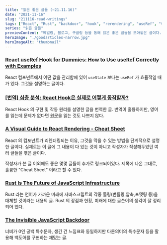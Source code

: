 ```yaml
---
title: "읽은 좋은 글들 (~21.11.16)"
date: "2021-11-16"
slug: "211116-read-writings"
tags: ["React", "Rust", "backdoor", "hook", "rerendering", "useRef", "리렌더링"]
series: "읽은 글들"
previewContent: "메일링, 블로그, 구글링 등을 통해 읽은 좋은 글들을 모아놓은 글이다."
heroImage: "./goodarticles-narrow.jpg"
heroImageAlt: "thumbnail"
---
```


### [React useRef Hook for Dummies: How to Use useRef Correctly with Examples](https://blog.notesnook.com/react-useref-hook-with-examples/)

React 컴포넌트에서 어떤 값을 관리함에 있어 `useState` 보다는 `useRef` 가 효율적일 때가 있다. 그것을 설명하는 글이다.

### [[번역] 심층 분석: React Hook은 실제로 어떻게 동작할까?](https://hewonjeong.github.io/deep-dive-how-do-react-hooks-really-work-ko/)

React Hook 의 구현 및 작동 원리를 설명한 글을 번역한 글. 번역이 훌륭하지만, 영어를 읽는데 문제가 없다면 [원문](<(https://www.netlify.com/blog/2019/03/11/deep-dive-how-do-react-hooks-really-work/)>)을 읽는 것도 나쁘지 않다.

### [A Visual Guide to React Rendering - Cheat Sheet](https://alexsidorenko.com/blog/react-render-cheat-sheet/)

React 의 컴포넌트가 리렌더링되는 이유, 그것을 막을 수 있는 방법을 단계적으로 설명한 글이다. 실제로는 이 글에 그 내용이 다 있는 것이 아니고 작성자가 작성해두었던 여러 글들을 엮은 글이다.

작성자가 쓴 글 이외에도 좋은 몇몇 글들이 추가로 링크되어있다. 제목에 나온 그대로, 훌륭한 "Cheat Sheet" 이라고 할 수 있다.

### [Rust Is The Future of JavaScript Infrastructure](https://leerob.io/blog/rust)

Rust 라는 언어가 가까운 미래에 자바스크립트의 각종 툴링(번들링,압축,포멧팅 등)을 대체할 것이라는 내용의 글. Rust 의 장점과 현황, 미래에 대한 글쓴이의 생각이 잘 정리되어 있다.

### [The Invisible JavaScript Backdoor](https://certitude.consulting/blog/en/invisible-backdoor/)

너비가 0인 공백 특수문자, 생긴 건 느낌표와 동일하지만 다른의미의 특수문자 등을 활용해 백도어를 구현하는 재밌는 글.
